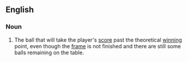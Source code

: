 ==English==

===Noun===
{{en-noun|sg=[[frame]] [[ball]]}}

# {{context|sports|snooker}} The ball that will take the player's [[score]] past the theoretical [[winning]] point, even though the [[frame]] is not finished and there are still some balls remaining on the table.